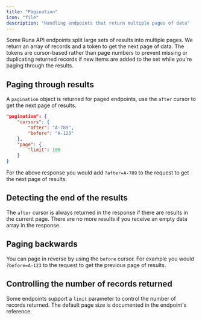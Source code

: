 ```yaml
---
title: "Pagination"
icon: "file"
description: "Handling endpoints that return multiple pages of data"
---
```


Some Runa API endpoints split large sets of results into multiple pages. We return an array of records and a token to get the next page of data. The tokens are cursor-based rather than page numbers to prevent missing or duplicating returned records if new items are added to the set while you're paging through the results.

## Paging through results

A `pagination` object is returned for paged endpoints, use the `after` cursor to get the next page of results.

```json Pagination object in a response {3}
"pagination": {
    "cursors": {
        "after": "A-789",
        "before": "A-123"
    },
    "page": {
        "limit": 100
    }
}
```

For the above response you would add `?after=A-789` to the request to get the next page of results.

## Detecting the end of the results

The `after` cursor is always returned in the response if there are results in the current page. There are no more results if you receive an empty data array in the response.

## Paging backwards

You can page in reverse by using the `before` cursor. For example you would `?before=A-123` to the request to get the previous page of results.

## Controlling the number of records returned

Some endpoints support a `limit` parameter to control the number of records returned. The default page size is documented in the endpoint's reference.
